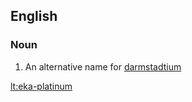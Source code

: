 ==English==

===Noun===
{{en-noun|sg=[[eka]]-[[platinum]]|-}}

#{{element}} An alternative name for [[darmstadtium]]

[[lt:eka-platinum]]